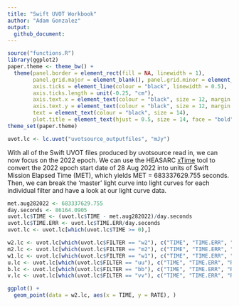 ```yaml
---
title: "Swift UVOT Workbook"
author: "Adam Gonzalez"
output: 
  github_document:
---
```


```r
source("functions.R")
library(ggplot2)
paper.theme <- theme_bw() +
  theme(panel.border = element_rect(fill = NA, linewidth = 1),
        panel.grid.major = element_blank(), panel.grid.minor = element_blank(),
        axis.ticks = element_line(colour = "black", linewidth = 0.5),
        axis.ticks.length = unit(-0.25, "cm"),
        axis.text.x = element_text(colour = "black", size = 12, margin = (unit(c(t = 0.4, r = 0, b = 0.1, l = 0), "cm"))),
        axis.text.y = element_text(colour = "black", size = 12, margin = (unit(c(t = 0, r = 0.4, b = 0, l = 0.1), "cm")), angle = 90, hjust = 0.5),
        text = element_text(colour = "black", size = 14),
        plot.title = element_text(hjust = 0.5, size = 14, face = "bold"))
theme_set(paper.theme)
```

```r
uvot.lc <- lc.uvot("uvotsource_outputfiles", "mJy")
```

With all of the Swift UVOT files produced by uvotsource read in, we can now focus
on the 2022 epoch. We can use the HEASARC [xTime](https://heasarc.gsfc.nasa.gov/cgi-bin/Tools/xTime/xTime.pl)
tool to convert the 2022 epoch start date of 28 Aug 2022 into units of Swift 
Mission Elapsed Time (MET), which yields MET = 683337629.755 seconds. Then, we 
can break the 'master' light curve into light curves for each individual filter 
and have a look at our light curve data.

```r
met.aug282022 <- 683337629.755
day.seconds <- 86164.0905
uvot.lc$TIME <- (uvot.lc$TIME - met.aug282022)/day.seconds
uvot.lc$TIME.ERR <- uvot.lc$TIME.ERR/day.seconds
uvot.lc <- uvot.lc[which(uvot.lc$TIME >= 0),]

w2.lc <- uvot.lc[which(uvot.lc$FILTER == "w2"), c("TIME", "TIME.ERR", "RATE", "RATE.ERR")]
m2.lc <- uvot.lc[which(uvot.lc$FILTER == "m2"), c("TIME", "TIME.ERR", "RATE", "RATE.ERR")]
w1.lc <- uvot.lc[which(uvot.lc$FILTER == "w1"), c("TIME", "TIME.ERR", "RATE", "RATE.ERR")]
u.lc <- uvot.lc[which(uvot.lc$FILTER == "uu"), c("TIME", "TIME.ERR", "RATE", "RATE.ERR")]
b.lc <- uvot.lc[which(uvot.lc$FILTER == "bb"), c("TIME", "TIME.ERR", "RATE", "RATE.ERR")]
v.lc <- uvot.lc[which(uvot.lc$FILTER == "vv"), c("TIME", "TIME.ERR", "RATE", "RATE.ERR")]

ggplot() +
  geom_point(data = w2.lc, aes(x = TIME, y = RATE), )
```
